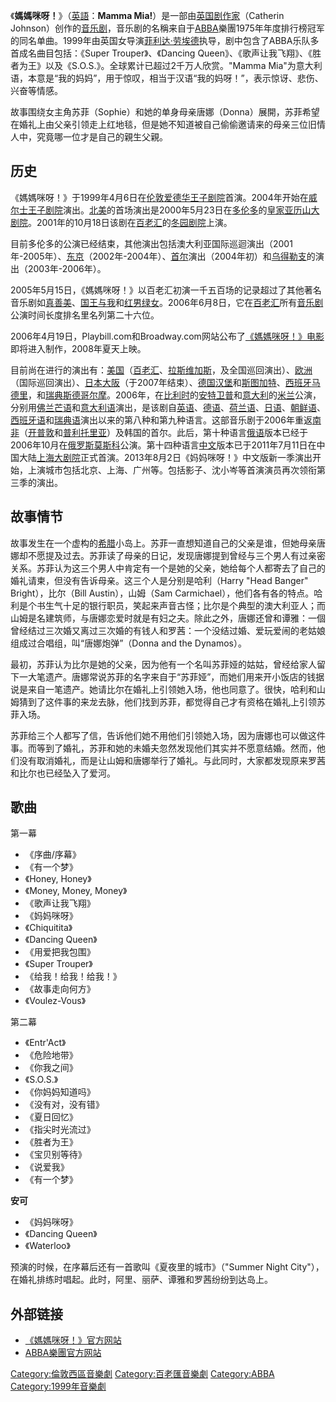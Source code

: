 {{otheruses|subject=音樂劇|other=同名電影|媽媽咪呀！ (電影)}}

《'''媽媽咪呀！'''》（[[英語|英語]]：'''Mamma Mia!'''）是一部由[[英国|英国]][[剧作家|剧作家]]{{tsl|en|Catherine Johnson (playwright)|凯瑟琳·约翰逊 (劇作家)|凯瑟琳·约翰逊}}（Catherin Johnson）创作的[[音乐剧|音乐剧]]，音乐剧的名稱来自于[[ABBA|ABBA]]樂團1975年年度排行榜冠军的同名单曲。1999年由英国女导演[[菲利达·劳埃德|菲利达·劳埃德]]执导，剧中包含了ABBA乐队多首成名曲目包括：《Super Trouper》、《Dancing Queen》、《歌声让我飞翔》、《胜者为王》以及《S.O.S.》。全球累计已超过2千万人欣赏。"Mamma Mia"为意大利语，本意是“我的妈妈”，用于惊叹，相当于汉语“我的妈呀！”，表示惊讶、悲伤、兴奋等情感。

故事围绕女主角苏菲（Sophie）和她的单身母亲唐娜（Donna）展開，苏菲希望在婚礼上由父亲引领走上红地毯，但是她不知道被自己偷偷邀请来的母亲三位旧情人中，究竟哪一位才是自己的親生父親。

==历史==
《媽媽咪呀！》于1999年4月6日在[[伦敦|伦敦]][[爱德华王子剧院|爱德华王子剧院]]首演。2004年开始在[[威尔士王子剧院|威尔士王子剧院]]演出。[[北美|北美]]的首场演出是2000年5月23日在[[多伦多|多伦多]]的[[皇家亚历山大剧院|皇家亚历山大剧院]]。2001年的10月18日该剧在[[百老汇|百老汇]]的[[冬园剧院|冬园剧院]]上演。

目前多伦多的公演已经结束，其他演出包括澳大利亚国际巡迴演出（2001年-2005年）、[[东京|东京]]（2002年-2004年）、[[首尔|首尔]]演出（2004年初）和[[乌得勒支(城市)|乌得勒支]]的演出（2003年-2006年）。

2005年5月15日，《媽媽咪呀！》以百老汇初演一千五百场的记录超过了其他著名音乐剧如[[真善美|真善美]]、[[国王与我|国王与我]]和[[红男绿女|红男绿女]]。2006年6月8日，它在[[百老汇剧场|百老汇]]所有[[音乐剧|音乐剧]]公演时间长度排名里名列第二十六位。

2006年4月19日，Playbill.com和Broadway.com网站公布了[[媽媽咪呀！_(電影)|《媽媽咪呀！》电影]]即将进入制作，2008年夏天上映。

目前尚在进行的演出有：[[美国|美国]]（[[百老汇|百老汇]]、[[拉斯维加斯|拉斯维加斯]]，及全国巡回演出）、[[欧洲|欧洲]]（国际巡回演出）、[[日本|日本]][[大阪市|大阪]]（于2007年结束）、[[德国|德国]][[汉堡|汉堡]]和[[斯图加特|斯图加特]]、[[西班牙|西班牙]][[马德里|马德里]]，和[[瑞典|瑞典]][[斯德哥尔摩|斯德哥尔摩]]。2006年，在[[比利时|比利时]]的[[安特卫普|安特卫普]]和[[意大利|意大利]]的[[米兰|米兰]]公演，分别用[[佛兰芒语|佛兰芒语]]和[[意大利语|意大利语]]演出，是该剧自[[英语|英语]]、[[德语|德语]]、[[荷兰语|荷兰语]]、[[日语|日语]]、[[朝鲜语|朝鲜语]]、[[西班牙语|西班牙语]]和[[瑞典语|瑞典语]]演出以来的第八种和第九种语言。这部音乐剧于2006年重返[[南非|南非]]（[[开普敦|开普敦]]和[[普利托里亚|普利托里亚]]）及韩国的首尔。此后，第十种语言[[俄语|俄语]]版本已经于2006年10月在[[俄罗斯|俄罗斯]][[莫斯科|莫斯科]]公演。第十四种语言[[中文|中文]]版本已于2011年7月11日在中国大陆[[上海大剧院|上海大剧院]]正式首演。2013年8月2日《妈妈咪呀！》中文版新一季演出开始，上演城市包括北京、上海、广州等。包括影子、沈小岑等首演演员再次领衔第三季的演出。

==故事情节==

故事发生在一个虚构的[[希腊|希腊]]小岛上。苏菲一直想知道自己的父亲是谁，但她母亲唐娜却不愿提及过去。苏菲读了母亲的日记，发现唐娜提到曾经与三个男人有过亲密关系。苏菲认为这三个男人中肯定有一个是她的父亲，她给每个人都寄去了自己的婚礼请柬，但没有告诉母亲。这三个人是分别是哈利（Harry "Head Banger" Bright），比尔（Bill Austin），山姆（Sam Carmichael），他们各有各的特点。哈利是个书生气十足的银行职员，笑起来声音古怪；比尔是个典型的澳大利亚人；而山姆是名建筑师，与唐娜恋爱时就是有妇之夫。除此之外，唐娜还曾和谭雅：一個曾经结过三次婚又离过三次婚的有钱人和罗茜：一个没结过婚、爱玩爱闹的老姑娘组成过合唱组，叫“唐娜炮弹”（Donna and the Dynamos）。

最初，苏菲认为比尔是她的父亲，因为他有一个名叫苏菲娅的姑姑，曾经给家人留下一大笔遗产。唐娜常说苏菲的名字来自于“苏菲娅”，而她们用来开小饭店的钱据说是来自一笔遗产。她请比尔在婚礼上引领她入场，他也同意了。很快，哈利和山姆猜到了这件事的来龙去脉，他们找到苏菲，都觉得自己才有资格在婚礼上引领苏菲入场。

苏菲给三个人都写了信，告诉他们她不用他们引领她入场，因为唐娜也可以做这件事。而等到了婚礼，苏菲和她的未婚夫忽然发现他们其实并不愿意结婚。然而，他们没有取消婚礼，而是让山姆和唐娜举行了婚礼。与此同时，大家都发现原来罗茜和比尔也已经坠入了爱河。

==歌曲==
{{col-begin}}
{{col-2}}
;第一幕
*《序曲/序幕》
*《有一个梦》
*《Honey, Honey》
*《Money, Money, Money》
*《歌声让我飞翔》
*《妈妈咪呀》
*《Chiquitita》
*《Dancing Queen》
*《用爱把我包围》
*《Super Trouper》
*《给我！给我！给我！》
*《故事走向何方》
*《Voulez-Vous》
{{col-break}}
;第二幕
*《Entr'Act》
*《危险地带》
*《你我之间》
*《S.O.S.》
*《你妈妈知道吗》
*《没有对，没有错》
*《夏日回忆》
*《指尖时光流过》
*《胜者为王》
*《宝贝别等待》
*《说爱我》
*《有一个梦》
{{col-end}}
'''安可'''
*《妈妈咪呀》
*《Dancing Queen》
*《Waterloo》

预演的时候，在序幕后还有一首歌叫《夏夜里的城市》（"Summer Night City"），在婚礼排练时唱起。此时，阿里、丽萨、谭雅和罗茜纷纷到达岛上。

==外部链接==
* [http://www.mamma-mia.com/ 《媽媽咪呀！》官方网站] {{Wayback|url=http://www.mamma-mia.com/ |date=20080526023829 }}
* [http://www.abbasite.com/ ABBA樂團官方网站]{{Wayback|url=http://www.abbasite.com/ |date=20110208054446 }}

{{Authority control}}
{{DEFAULTSORT:Mamma Mia!}}
[[Category:倫敦西區音樂劇|Category:倫敦西區音樂劇]]
[[Category:百老匯音樂劇|Category:百老匯音樂劇]]
[[Category:ABBA|Category:ABBA]]
[[Category:1999年音樂劇|Category:1999年音樂劇]]